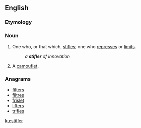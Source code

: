 ==English==

===Etymology===
{{suffix|stifle|er|lang=en}}

===Noun===
{{en-noun}}

# One who, or that which, [[stifle]]s; one who [[repress]]es or [[limit]]s.
#: ''a '''stifler''' of innovation''
# {{label|en|military}} A [[camouflet]].

===Anagrams===
* [[filters#English|filters]]
* [[filtres#English|filtres]]
* [[frislet#English|frislet]]
* [[lifters#English|lifters]]
* [[trifles#English|trifles]]

[[ku:stifler]]